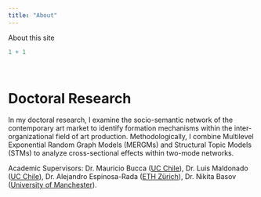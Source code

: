 ```yaml
---
title: "About"
---
```


About this site

```r
1 + 1
```


<br>

Doctoral Research
======
In my doctoral research, I examine the socio-semantic network of the contemporary art market to identify formation mechanisms within the inter-organizational field of art production. Methodologically, I combine Multilevel Exponential Random Graph Models (MERGMs) and Structural Topic Models (STMs) to analyze cross-sectional effects within two-mode networks. 


Academic Supervisors: Dr. Mauricio Bucca ([UC Chile](https://sociologia.uc.cl/academicos-as/planta-academica/mauricio-bucca/)), Dr. Luis Maldonado ([UC Chile](https://sociologia.uc.cl/academicos-as/planta-academica/luis-maldonado-navarro/)), Dr. Alejandro Espinosa-Rada ([ETH Zürich](https://sn.ethz.ch/profile.html?persid=254392)), Dr. Nikita Basov ([University of Manchester](https://research.manchester.ac.uk/en/persons/nikita-basov)).

<br>
